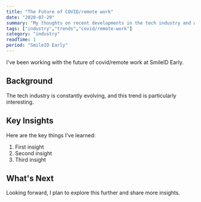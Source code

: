 ```yaml
---
title: "The Future of COVID/remote work"
date: "2020-07-29"
summary: "My thoughts on recent developments in the tech industry and what they mean for developers."
tags: ["industry","trends","covid/remote-work"]
category: "industry"
readTime: 1
period: "SmileID Early"
---
```


I've been working with the future of covid/remote work at SmileID Early.

## Background

The tech industry is constantly evolving, and this trend is particularly interesting.

## Key Insights

Here are the key things I've learned:

1. First insight
2. Second insight
3. Third insight

## What's Next

Looking forward, I plan to explore this further and share more insights.


